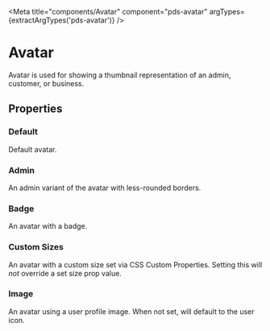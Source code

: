 


<Meta title="components/Avatar" component="pds-avatar" argTypes={extractArgTypes('pds-avatar')} />

# Avatar

Avatar is used for showing a thumbnail representation of an admin, customer, or business.

## Properties

<ArgsTable of="pds-avatar" />

### Default

Default avatar.

<Story story={stories.Default} />

<Canvas>
  <pds-avatar></pds-avatar>
</Canvas>

### Admin

An admin variant of the avatar with less-rounded borders.

<Canvas>
  <Story story={stories.Admin} />
</Canvas>

### Badge

An avatar with a badge.

<Canvas>
  <Story story={stories.Badge} />
</Canvas>

### Custom Sizes

An avatar with a custom size set via CSS Custom Properties. Setting this will _not_ override a set size prop value.

<Canvas>
  <Story story={stories.CustomSize} />
</Canvas>

### Image

An avatar using a user profile image. When not set, will default to the user icon.

<Canvas>
  <Story story={stories.Image} />
</Canvas>
